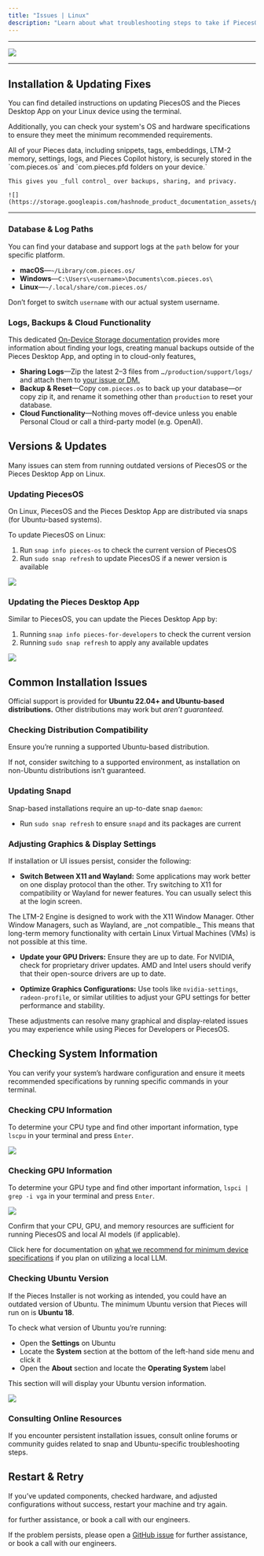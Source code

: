 ```yaml
---
title: "Issues | Linux"
description: "Learn about what troubleshooting steps to take if PiecesOS or the Pieces Desktop App isn’t working as expected on your Linux device."
---
```


---

![](https://storage.googleapis.com/hashnode_product_documentation_assets/meet_pieces_assets/meet_pieces/troubleshooting/linux/troubleshooting_linux.png)

---

## Installation & Updating Fixes

You can find detailed instructions on updating PiecesOS and the Pieces Desktop App on your Linux device using the terminal.

Additionally, you can check your system's OS and hardware specifications to ensure they meet the minimum recommended requirements.

<Tabs>
  <Tab title="On-Device Storage">
    All of your Pieces data, including snippets, tags, embeddings, LTM-2 memory, settings, logs, and Pieces Copilot history, is securely stored in the `com.pieces.os` and `com.pieces.pfd folders on your device.`

    This gives you _full control_ over backups, sharing, and privacy.

    ![](https://storage.googleapis.com/hashnode_product_documentation_assets/privacy_and_security/soc_secure_private.png)
  </Tab>
</Tabs>

---

### Database & Log Paths

You can find your database and support logs at the `path` below for your specific platform.

- **macOS**—`~/Library/com.pieces.os/`
- **Windows**—`C:\Users\<username>\Documents\com.pieces.os\`
- **Linux**—`~/.local/share/com.pieces.os/`

Don’t forget to switch `username` with our actual system username.

### Logs, Backups & Cloud Functionality

This dedicated [On-Device Storage documentation](https://docs.pieces.app/products/core-dependencies/on-device-storage) provides more information about finding your logs, creating manual backups outside of the Pieces Desktop App, and opting in to cloud-only features[.](https://docs.pieces.app/products/core-dependencies/on-device-storage)

- **Sharing Logs**—Zip the latest 2–3 files from `…/production/support/logs/` and attach them to [your issue or DM.](https://docs.pieces.app/products/support#open-a-github-issue)
- **Backup & Reset**—Copy `com.pieces.os` to back up your database—or copy zip it, and rename it something other than `production` to reset your database.
- **Cloud Functionality**—Nothing moves off-device unless you enable Personal Cloud or call a third-party model (e.g. OpenAI).

## Versions & Updates

Many issues can stem from running outdated versions of PiecesOS or the Pieces Desktop App on Linux.

### Updating PiecesOS

On Linux, PiecesOS and the Pieces Desktop App are distributed via snaps (for Ubuntu-based systems).

To update PiecesOS on Linux:

1. Run `snap info pieces-os` to check the current version of PiecesOS
2. Run `sudo snap refresh` to update PiecesOS if a newer version is available

![](https://storage.googleapis.com/hashnode_product_documentation_assets/meet_pieces_assets/meet_pieces/troubleshooting/linux/snap_refresh_POS.gif)

### Updating the Pieces Desktop App

Similar to PiecesOS, you can update the Pieces Desktop App by:

1. Running `snap info pieces-for-developers` to check the current version
2. Running `sudo snap refresh` to apply any available updates

![](https://storage.googleapis.com/hashnode_product_documentation_assets/meet_pieces_assets/meet_pieces/troubleshooting/linux/snap_refresh_PFD.gif)

## Common Installation Issues

Official support is provided for **Ubuntu 22.04\+ and Ubuntu-based distributions.** Other distributions may work but _aren’t guaranteed._

### Checking Distribution Compatibility

Ensure you’re running a supported Ubuntu-based distribution.

If not, consider switching to a supported environment, as installation on non-Ubuntu distributions isn’t guaranteed.

### Updating Snapd

Snap-based installations require an up-to-date snap `daemon`:

- Run `sudo snap refresh` to ensure `snapd` and its packages are current

### Adjusting Graphics & Display Settings

If installation or UI issues persist, consider the following:

- **Switch Between X11 and Wayland:** Some applications may work better on one display protocol than the other. Try switching to X11 for compatibility or Wayland for newer features. You can usually select this at the login screen.

<Warning>
  The LTM-2 Engine is designed to work with the X11 Window Manager. Other Window Managers, such as Wayland, are _not compatible._ This means that long-term memory functionality with certain Linux Virtual Machines (VMs) is not possible at this time.
</Warning>

- **Update your GPU Drivers:** Ensure they are up to date. For NVIDIA, check for proprietary driver updates. AMD and Intel users should verify that their open-source drivers are up to date.


- **Optimize Graphics Configurations:** Use tools like `nvidia-settings`, `radeon-profile`, or similar utilities to adjust your GPU settings for better performance and stability.

These adjustments can resolve many graphical and display-related issues you may experience while using Pieces for Developers or PiecesOS.

## Checking System Information

You can verify your system’s hardware configuration and ensure it meets recommended specifications by running specific commands in your terminal.

### Checking CPU Information

To determine your CPU type and find other important information, type `lscpu` in your terminal and press `Enter`.

![](https://storage.googleapis.com/hashnode_product_documentation_assets/meet_pieces_assets/meet_pieces/troubleshooting/linux/lscpu_UBUNTU.png)

### Checking GPU Information

To determine your GPU type and find other important information, `lspci | grep -i vga` in your terminal and press `Enter`.

![](https://storage.googleapis.com/hashnode_product_documentation_assets/meet_pieces_assets/meet_pieces/troubleshooting/linux/lscpi_UBUNTU.png)

Confirm that your CPU, GPU, and memory resources are sufficient for running PiecesOS and local AI models (if applicable).

Click here for documentation on [what we recommend for minimum device specifications](https://docs.pieces.app/products/meet-pieces/troubleshooting/cross-platform#hardware-recommendations) if you plan on utilizing a local LLM.

### Checking Ubuntu Version

If the Pieces Installer is not working as intended, you could have an outdated version of Ubuntu. The minimum Ubuntu version that Pieces will run on is **Ubuntu 18**.

To check what version of Ubuntu you’re running:

- Open the **Settings** on Ubuntu
- Locate the **System** section at the bottom of the left-hand side menu and click it
- Open the **About** section and locate the **Operating System** label

This section will will display your Ubuntu version information.

![](https://storage.googleapis.com/hashnode_product_documentation_assets/meet_pieces_assets/meet_pieces/troubleshooting/linux/settings_about_system.gif)

### Consulting Online Resources

If you encounter persistent installation issues, consult online forums or community guides related to snap and Ubuntu-specific troubleshooting steps.

## Restart & Retry

If you’ve updated components, checked hardware, and adjusted configurations without success, restart your machine and try again.

for further assistance, or book a call with our engineers.

If the problem persists, please open a [GitHub issue](https://github.com/pieces-app/support/issues) for further assistance, or book a call with our engineers.